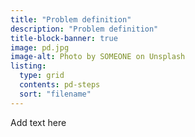 ```yaml
---
title: "Problem definition"
description: "Problem definition"
title-block-banner: true
image: pd.jpg
image-alt: Photo by SOMEONE on Unsplash
listing: 
  type: grid
  contents: pd-steps
  sort: "filename"
---
```


Add text here
